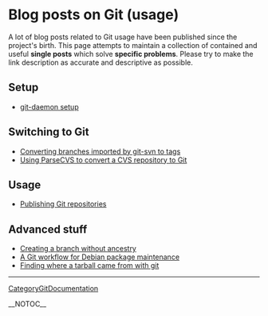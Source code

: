 = Blog posts on Git (usage) =

A lot of blog posts related to Git usage have been published since the project's birth. This page attempts to maintain a collection of contained and useful <b>single posts</b> which solve <b>specific problems</b>. Please try to make the link description as accurate and descriptive as possible.

== Setup ==

* [http://www.itp.tuwien.ac.at/~mattems/blog/tech git-daemon setup]

== Switching to Git ==

* [http://ze-dinosaur.livejournal.com/18564.html Converting branches imported by git-svn to tags]
* [http://www.softwolves.pp.se/blog/2007-09-13 Using ParseCVS to convert a CVS repository to Git]

== Usage ==

* [http://blog.madduck.net/vcs/2007.07.11_publishing-git-repositories Publishing Git repositories]

== Advanced stuff ==

* [http://blog.madduck.net/vcs/2007.07.11_creating-a-git-branch-without-ancestry Creating a branch without ancestry]
* [http://blog.madduck.net/debian/2007.10.03_packaging-with-git A Git workflow for Debian package maintenance]
* [http://web.glandium.org/blog/?p=146 Finding where a tarball came from with git]
----
[[CategoryGitDocumentation]]

__NOTOC__